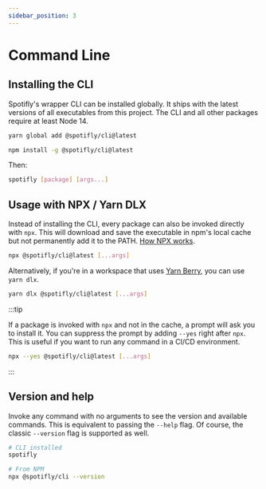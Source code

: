 ```yaml
---
sidebar_position: 3
---
```


# Command Line

## Installing the CLI

Spotifly's wrapper CLI can be installed globally. It ships with the latest versions of all executables from this project. The CLI and all other packages require at least Node 14.

```bash
yarn global add @spotifly/cli@latest
```

```bash
npm install -g @spotifly/cli@latest
```

Then:

```bash
spotifly [package] [args...]
```

## Usage with NPX / Yarn DLX

Instead of installing the CLI, every package can also be invoked directly with `npx`. This will download and save the executable in npm's local cache but not permanently add it to the PATH. [How NPX works](https://docs.npmjs.com/cli/v7/commands/npx).

```bash
npx @spotifly/cli@latest [...args]
```

Alternatively, if you're in a workspace that uses [Yarn Berry](https://yarnpkg.com/cli/dlx), you can use `yarn dlx`.

```bash
yarn dlx @spotifly/cli@latest [...args]
```

:::tip

If a package is invoked with `npx` and not in the cache, a prompt will ask you to install it. You can suppress the prompt by adding `--yes` right after `npx`. This is useful if you want to run any command in a CI/CD environment.

```bash
npx --yes @spotifly/cli@latest [...args]
```

:::

## Version and help

Invoke any command with no arguments to see the version and available commands. This is equivalent to passing the `--help` flag. Of course, the classic `--version` flag is supported as well.

```bash
# CLI installed
spotifly

# From NPM
npx @spotifly/cli --version
```
